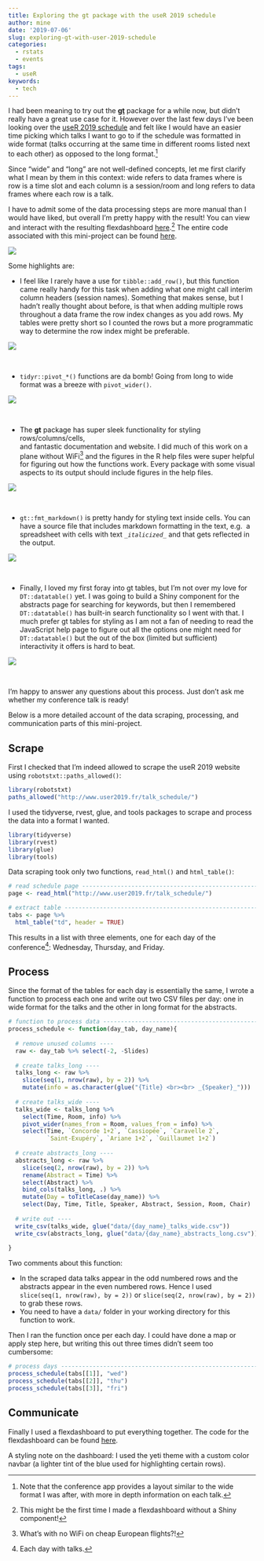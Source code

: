 ```yaml
---
title: Exploring the gt package with the useR 2019 schedule
author: mine
date: '2019-07-06'
slug: exploring-gt-with-user-2019-schedule
categories:
  - rstats
  - events
tags:
  - useR
keywords:
  - tech
---
```


I had been meaning to try out the [**gt**](https://gt.rstudio.com/) package 
for a while now, but didn't really have a great use case for it. However over 
the last few days I've been looking over the 
[useR 2019 schedule](http://www.user2019.fr/talk_schedule/) and felt like I 
would have an easier time picking which talks I want to go to if the schedule 
was formatted in wide format (talks occurring at the same time in different 
rooms listed next to each other) as opposed to the long format.^[Note that the conference app provides a layout similar to the wide format I was after, with more in depth information on each talk.]

Since "wide" and "long" are not well-defined concepts, let me first clarify what 
I mean by them in this context: wide refers to data frames where is row is a 
time slot and each column is a session/room and long refers to data frames where 
each row is a talk.

I have to admit some of the data processing steps are more manual than I would 
have liked, but overall I'm pretty happy with the result! You can view and 
interact with the resulting flexdashboard  [here](https://connect.rstudioservices.com/content/331/user2019-schedule.html).^[This might be the first time I made a flexdashboard without a Shiny component!] 
The entire code associated with this mini-project can be found [here](https://github.com/mine-cetinkaya-rundel/user2019-schedule).

![](/post/2019-07-06-exploring-gt-with-user-2019-schedule_files/dash-demo.gif)

Some highlights are:

- I feel like I rarely have a use for `tibble::add_row()`, but this function 
came really handy for this task when adding what one might call interim column 
headers (session names). Something that makes sense, but I hadn't really thought 
about before, is that when adding multiple rows throughout a data frame the row 
index changes as you add rows. My tables were pretty short so I counted the rows 
but a more programmatic way to determine the row index might be preferable.

![](/post/2019-07-06-exploring-gt-with-user-2019-schedule_files/highlight-01.jpeg)

<br>

- `tidyr::pivot_*()` functions are da bomb! Going from long to wide format 
was a breeze with `pivot_wider()`.

![](/post/2019-07-06-exploring-gt-with-user-2019-schedule_files/highlight-02.jpeg)

<br>

- The **gt** package has super sleek functionality for styling rows/columns/cells,  
and fantastic documentation and website. I did much of this work on a plane 
without WiFi^[What's with no WiFi on cheap European flights?!] and the figures 
in the R help files were super helpful for figuring out how the functions work. 
Every package with some visual aspects to its output should include figures in the 
help files.

![](/post/2019-07-06-exploring-gt-with-user-2019-schedule_files/highlight-03.jpeg)

<br>

- `gt::fmt_markdown()` is pretty handy for styling text inside cells. You can 
have a source file that includes markdown formatting in the text, e.g. 
a spreadsheet with cells with text _`_italicized_`_ and that gets reflected 
in the output.

![](/post/2019-07-06-exploring-gt-with-user-2019-schedule_files/highlight-04.jpeg)

<br>

- Finally, I loved my first foray into gt tables, but I'm not over my love for 
`DT::datatable()` yet. I was going to build a Shiny component for the abstracts 
page for searching for keywords, but then I remembered `DT::datatable()` has 
built-in search functionality so I went with that. I much prefer gt tables for 
styling as I am not a fan of needing to read the JavaScript help page to figure 
out all the options one might need for `DT::datatable()` but the out of the box 
(limited but sufficient) interactivity it offers is hard to beat.

![](/post/2019-07-06-exploring-gt-with-user-2019-schedule_files/highlight-05.jpeg)

<br>

I'm happy to answer any questions about this process. Just don't ask me whether 
my conference talk is ready!

Below is a more detailed account of the data scraping, processing, and 
communication parts of this mini-project.

## Scrape

First I checked that I'm indeed allowed to scrape the useR 2019 website using 
`robotstxt::paths_allowed()`:

```r
library(robotstxt)
paths_allowed("http://www.user2019.fr/talk_schedule/")
```

I used the tidyverse, rvest, glue, and tools packages to scrape and process 
the data into a format I wanted.

```r
library(tidyverse)
library(rvest)
library(glue)
library(tools)
```

Data scraping took only two functions, `read_html()` and `html_table()`:

```r
# read schedule page -----------------------------------------------------------
page <- read_html("http://www.user2019.fr/talk_schedule/")

# extract table ----------------------------------------------------------------
tabs <- page %>%
  html_table("td", header = TRUE)
```

This results in a list with three elements, one for each day of the conference^[Each day with talks.]: Wednesday, Thursday, and Friday.

## Process

Since the format of the tables for each day is essentially the same, I wrote a 
function to process each one and write out two CSV files per day: one in wide 
format for the talks and the other in long format for the abstracts.

```r
# function to process data -----------------------------------------------------
process_schedule <- function(day_tab, day_name){
  
  # remove unused columns ----
  raw <- day_tab %>% select(-2, -Slides)
  
  # create talks_long ----
  talks_long <- raw %>%
    slice(seq(1, nrow(raw), by = 2)) %>%
    mutate(info = as.character(glue("{Title} <br><br> _{Speaker}_")))
  
  # create talks_wide ----
  talks_wide <- talks_long %>%
    select(Time, Room, info) %>%
    pivot_wider(names_from = Room, values_from = info) %>%
    select(Time, `Concorde 1+2`, `Cassiopée`, `Caravelle 2`, 
           `Saint-Exupéry`, `Ariane 1+2`, `Guillaumet 1+2`)
  
  # create abstracts_long ----
  abstracts_long <- raw %>%
    slice(seq(2, nrow(raw), by = 2)) %>%
    rename(Abstract = Time) %>%
    select(Abstract) %>%
    bind_cols(talks_long, .) %>%
    mutate(Day = toTitleCase(day_name)) %>%
    select(Day, Time, Title, Speaker, Abstract, Session, Room, Chair)
  
  # write out ----
  write_csv(talks_wide, glue("data/{day_name}_talks_wide.csv"))
  write_csv(abstracts_long, glue("data/{day_name}_abstracts_long.csv"))
  
}
```

Two comments about this function:

- In the scraped data talks appear in the odd numbered rows and the abstracts 
appear in the even numbered rows. Hence I used `slice(seq(1, nrow(raw), by = 2))` 
or `slice(seq(2, nrow(raw), by = 2))` to grab these rows.
- You need to have a `data/` folder in your working directory for this function 
to work.

Then I ran the function once per each day. I could have done a map or apply 
step here, but writing this out three times didn't seem too cumbersome:

```r
# process days -----------------------------------------------------------------
process_schedule(tabs[[1]], "wed")
process_schedule(tabs[[2]], "thu")
process_schedule(tabs[[3]], "fri")
```

## Communicate

Finally I used a flexdashboard to put everything together. The code for the 
flexdashboard can be found [here](https://github.com/mine-cetinkaya-rundel/user2019-schedule/blob/master/user2019-schedule.Rmd).

A styling note on the dashboard: I used the yeti theme with a custom color 
navbar (a lighter tint of the blue used for highlighting certain rows).
